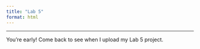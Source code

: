 ```yaml
---
title: "Lab 5"
format: html
---
```

---
You're early! Come back to see when I upload my Lab 5 project. 